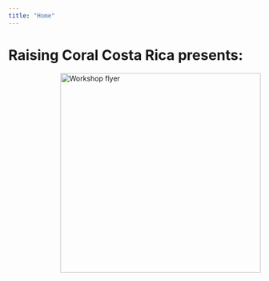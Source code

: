 ```yaml
---
title: "Home"
---
```


# Raising Coral Costa Rica presents:

<img align="right" src="./images/English.png" width="400" alt="Workshop flyer">  